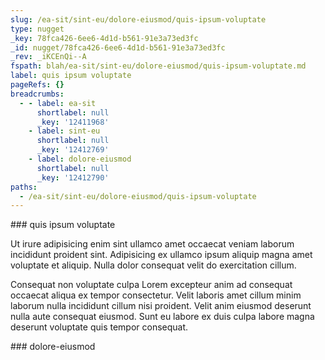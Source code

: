 ```yaml
---
slug: /ea-sit/sint-eu/dolore-eiusmod/quis-ipsum-voluptate
type: nugget
_key: 78fca426-6ee6-4d1d-b561-91e3a73ed3fc
_id: nugget/78fca426-6ee6-4d1d-b561-91e3a73ed3fc
_rev: _iKCEnQi--A
fspath: blah/ea-sit/sint-eu/dolore-eiusmod/quis-ipsum-voluptate.md
label: quis ipsum voluptate
pageRefs: {}
breadcrumbs:
  - - label: ea-sit
      shortlabel: null
      _key: '12411968'
    - label: sint-eu
      shortlabel: null
      _key: '12412769'
    - label: dolore-eiusmod
      shortlabel: null
      _key: '12412790'
paths:
  - /ea-sit/sint-eu/dolore-eiusmod/quis-ipsum-voluptate
---
```


<NuggetArea>
<Nugget slug="/ea-sit/sint-eu/dolore-eiusmod/quis-ipsum-voluptate" type="nugget" _key="78fca426-6ee6-4d1d-b561-91e3a73ed3fc" _id="nugget/78fca426-6ee6-4d1d-b561-91e3a73ed3fc" _rev="_iKCEnQi--A" fspath="blah/ea-sit/sint-eu/dolore-eiusmod/quis-ipsum-voluptate.md" label="quis ipsum voluptate" paths="/ea-sit/sint-eu/dolore-eiusmod/quis-ipsum-voluptate">
<NuggetBody>
### quis ipsum voluptate

Ut irure adipisicing enim sint ullamco amet occaecat veniam laborum incididunt proident sint. Adipisicing ex ullamco ipsum aliquip magna amet voluptate et aliquip. Nulla dolor consequat velit do exercitation cillum.

Consequat non voluptate culpa Lorem excepteur anim ad consequat occaecat aliqua ex tempor consectetur. Velit laboris amet cillum minim laborum nulla incididunt cillum nisi proident. Velit anim eiusmod deserunt nulla aute consequat eiusmod. Sunt eu labore ex duis culpa labore magna deserunt voluptate quis tempor consequat.

</NuggetBody>
<Breadcrumbs>
<Crumbs>
<Crumb _key="12411968" label="ea-sit" /><Crumb _key="12412769" label="sint-eu" /><Crumb _key="12412790" label="dolore-eiusmod" />
</Crumbs>
</Breadcrumbs>
</Nugget>

<NuggetsInbound>
</NuggetsInbound>
<NuggetsOutbound>
</NuggetsOutbound>
</NuggetArea>
<PassagesInbound>
<Passage direction="inbound" type="passage" _key="12412790" _id="passage/12412790" _rev="_iKCEnQe--B" label="dolore-eiusmod" passage="dolore-eiusmod" fspath="blah/ea-sit/sint-eu/dolore-eiusmod" paths="/ea-sit/sint-eu/dolore-eiusmod" slug="/ea-sit/sint-eu/dolore-eiusmod">
<NuggetBody>
### dolore-eiusmod

</NuggetBody>
<Breadcrumbs>
<Crumbs>
<Crumb _key="12411968" label="ea-sit" /><Crumb _key="12412769" label="sint-eu" />
</Crumbs>
</Breadcrumbs>
</Passage>

</PassagesInbound>
<PassagesOutbound>
</PassagesOutbound>